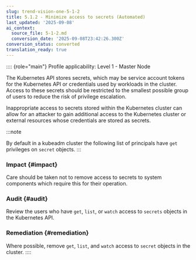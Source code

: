 ```yaml
---
slug: trend-vision-one-5-1-2
title: 5.1.2 - Minimize access to secrets (Automated)
last_updated: '2025-09-08'
ai_context:
  source_file: 5-1-2.md
  conversion_date: '2025-09-08T23:42:26.300Z'
conversion_status: converted
translation_ready: true
---
```


:::: {role="main"}
Profile applicability: Level 1 - Master Node

The Kubernetes API stores secrets, which may be service account tokens for the Kubernetes API or credentials used by workloads in the cluster. Access to these secrets should be restricted to the smallest possible group of users to reduce the risk of privilege escalation.

Inappropriate access to secrets stored within the Kubernetes cluster can allow for an attacker to gain additional access to the Kubernetes cluster or external resources whose credentials are stored as secrets.

:::note

By default in a kubeadm cluster the following list of principals have `get` privileges on `secret` objects.
:::

### Impact {#impact}

Care should be taken not to remove access to secrets to system components which require this for their operation.

### Audit {#audit}

Review the users who have `get`, `list`, or `watch` access to `secrets` objects in the Kubernetes API.

### Remediation {#remediation}

Where possible, remove `get`, `list`, and `watch` access to `secret` objects in the cluster.
::::
